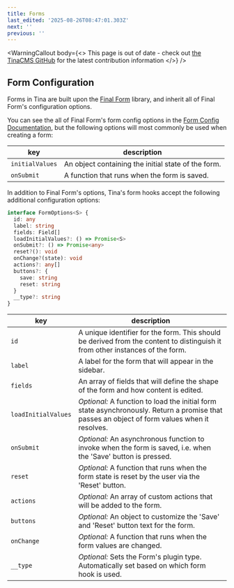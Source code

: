 ```yaml
---
title: Forms
last_edited: '2025-08-26T08:47:01.303Z'
next: ''
previous: ''
---
```


<WarningCallout
  body={<>
    This page is out of date - check out [the TinaCMS GitHub](https://github.com/tinacms/tinacms/blob/main/CONTRIBUTING.md) for the latest contribution information
  </>}
/>

## Form Configuration

Forms in Tina are built upon the [Final Form](https://final-form.org/) library, and inherit all of Final Form's configuration options.

You can see the all of Final Form's form config options in the [Form Config Documentation](https://final-form.org/docs/final-form/types/Config), but the following options will most commonly be used when creating a form:

| key             | description                                         |
| --------------- | --------------------------------------------------- |
| `initialValues` | An object containing the initial state of the form. |
| `onSubmit`      | A function that runs when the form is saved.        |

In addition to Final Form's options, Tina's form hooks accept the following additional configuration options:

```typescript
interface FormOptions<S> {
  id: any
  label: string
  fields: Field[]
  loadInitialValues?: () => Promise<S>
  onSubmit?: () => Promise<any>
  reset?(): void
  onChange?(state): void
  actions?: any[]
  buttons?: {
    save: string
    reset: string
  }
  __type?: string
}
```

| key                 | description                                                                                                                                   |
| ------------------- | --------------------------------------------------------------------------------------------------------------------------------------------- |
| `id`                | A unique identifier for the form. This should be derived from the content to distinguish it from other instances of the form.                 |
| `label`             | A label for the form that will appear in the sidebar.                                                                                         |
| `fields`            | An array of fields that will define the shape of the form and how content is edited.                                                          |
| `loadInitialValues` | *Optional:* A function to load the initial form state asynchronously. Return a promise that passes an object of form values when it resolves. |
| `onSubmit`          | *Optional:* An asynchronous function to invoke when the form is saved, i.e. when the 'Save' button is pressed.                                |
| `reset`             | *Optional:* A function that runs when the form state is reset by the user via the 'Reset' button.                                             |
| `actions`           | *Optional:* An array of custom actions that will be added to the form.                                                                        |
| `buttons`           | *Optional:* An object to customize the 'Save' and 'Reset' button text for the form.                                                           |
| `onChange`          | *Optional:* A function that runs when the form values are changed.                                                                            |
| `__type`            | *Optional:* Sets the Form's plugin type. Automatically set based on which form hook is used.                                                  |
